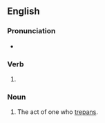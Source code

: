 ==English==

===Pronunciation===
* {{IPA|/tɹɪˈpænɪŋ/|lang=en}}

===Verb===
{{head|en|present participle}}

# {{present participle of|trepan|lang=en|nocat=1}}

===Noun===
{{en-noun}}

# The act of one who [[trepan]]s.